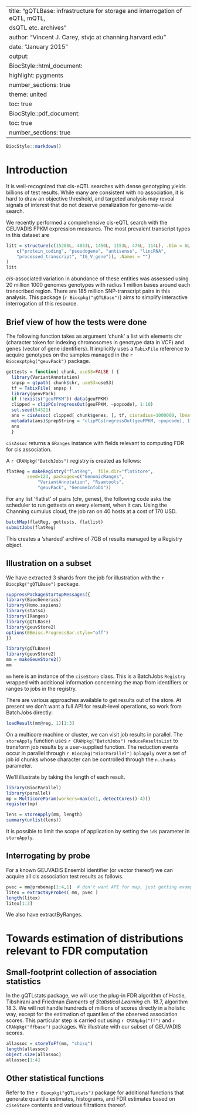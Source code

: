 <!--
%\VignetteIndexEntry{gQTLBase infrastructure for eQTL archives}
%\VignetteEngine{knitr::rmarkdown}
%\VignettePackage{gQTLBase}
-->
---
title: "gQTLBase: infrastructure for storage and interrogation of eQTL, mQTL,
  	  dsQTL etc. archives"
author: "Vincent J. Carey, stvjc at channing.harvard.edu"
date: "January 2015"
output:
  BiocStyle::html_document:
    highlight: pygments
    number_sections: true
    theme: united
    toc: true
  BiocStyle::pdf_document:
    toc: true
    number_sections: true
---

```r
BiocStyle::markdown()
```


# Introduction

It is well-recognized that cis-eQTL searches with
dense genotyping yields billions of test results.  While
many are consistent with no association, it is hard to draw
an objective threshold, and targeted analysis may reveal
signals of interest that do not deserve penalization for
genome-wide search.

We recently performed a comprehensive cis-eQTL search
with the GEUVADIS FPKM expression measures.  The
most prevalent transcript types in this 
dataset are

```r
litt = structure(c(15280L, 4853L, 1450L, 1153L, 476L, 114L), .Dim = 6L, .Dimnames = structure(list(
    c("protein_coding", "pseudogene", "antisense", "lincRNA", 
    "processed_transcript", "IG_V_gene")), .Names = "")
)
litt
```
*cis*-associated variation in abundance of
these entities
was assessed using 20 million 1000 genomes genotypes with
radius 1 million bases around each transcribed region.  There are
185 million SNP-transcript pairs in this analysis.  This
package (`r Biocpkg("gQTLBase")`) aims to simplify interactive interrogation of
this resource.

## Brief view of how the tests were done

The following function takes as argument 'chunk' a list with elements
chr (character token for indexing chromosomes in
genotype data in VCF) and genes (vector of gene identifiers).
It implicitly uses a `TabixFile` reference to acquire genotypes
on the samples managed in the `r Biocexptpkg("geuvPack")` package.

```r
gettests = function( chunk, useS3=FALSE ) {
  library(VariantAnnotation)
  snpsp = gtpath( chunk$chr, useS3=useS3)
  tf = TabixFile( snpsp )
  library(geuvPack)
  if (!exists("geuFPKM")) data(geuFPKM)
  clipped = clipPCs(regressOut(geuFPKM, ~popcode), 1:10)
  set.seed(54321)
  ans = cisAssoc( clipped[ chunk$genes, ], tf, cisradius=1000000, lbmaf=0.01 )
  metadata(ans)$prepString = "clipPCs(regressOut(geuFPKM, ~popcode), 1:10)"
  ans
  }
```

`cisAssoc` returns a `GRanges` instance with fields relevant to computing
FDR for cis association.

A `r CRANpkg("BatchJobs")` registry is created as follows:

```r
flatReg = makeRegistry("flatReg",  file.dir="flatStore",
        seed=123, packages=c("GenomicRanges",
            "VariantAnnotation", "Rsamtools",
            "geuvPack", "GenomeInfoDb"))
```

For any list 'flatlist' of pairs (chr, genes), the following
code asks the scheduler to run gettests on every element, when
it can.  Using the Channing cumulus cloud, the job ran on 40
hosts at a cost of 170 USD.
```r
batchMap(flatReg, gettests, flatlist)
submitJobs(flatReg)
```

This creates a 'sharded' archive of 7GB of results managed by
a Registry object.


## Illustration on a subset

We have extracted 3 shards from the job for illustration with the
`r Biocpkg("gQTLBase")` package.
```r
suppressPackageStartupMessages({
library(BiocGenerics)
library(Homo.sapiens)
library(stats4)
library(IRanges)
library(gQTLBase)
library(geuvStore2)
options(BBmisc.ProgressBar.style="off")
})
```
```r
library(gQTLBase)
library(geuvStore2)
mm = makeGeuvStore2()
mm
```

`mm` here is an instance of the `ciseStore` class.
This is a BatchJobs `Registry` wrapped
with additional information concerning the
map from identifiers or ranges to jobs in the
registry.  

There are various approaches available to get results
out of the store.  At present we don't want a full
API for result-level operations, so work from BatchJobs
directly:
```r
loadResult(mm@reg, 1)[1:3]
```


On a multicore machine or cluster, we can visit job results in parallel.
The `storeApply` function uses `r CRANpkg("BatchJobs")` `reduceResultsList` to transform
job results by a user-supplied function.  The reduction events
occur in parallel through `r Biocpkg("BiocParallel")` `bplapply` over a set
of job id chunks whose character can be controlled through
the `n.chunks` parameter.

We'll illustrate by taking the length of each result.
```r
library(BiocParallel)
library(parallel)
mp = MulticoreParam(workers=max(c(1, detectCores()-4)))
register(mp)
```
```r
lens = storeApply(mm, length)
summary(unlist(lens))
```

It is possible to limit the scope of application by setting the
`ids` parameter in `storeApply`.

## Interrogating by probe

For a known GEUVADIS Ensembl identifier (or vector
thereof) we can acquire all cis association test results as follows.

```r
pvec = mm@probemap[1:4,1]  # don't want API for map, just getting examples
litex = extractByProbes( mm, pvec )
length(litex)
litex[1:3]
```

We also have extractByRanges.

# Towards estimation of distributions relevant to FDR computation 

## Small-footprint collection of association statistics

In the gQTLstats package,
we will use the plug-in FDR algorithm of Hastie, Tibshirani and
Friedman *Elements of Statistical Learning* ch. 18.7, algorithm
18.3.  We will not handle hundreds of millions of scores directly
in a holistic way, except for the estimation of quantiles of the observed
association scores.  This particular step is carried out 
using `r CRANpkg("ff")` and
`r CRANpkg("ffbase")` packages.  We illustrate with our subset of GEUVADIS scores.


```r
allassoc = storeToFf(mm, "chisq")
length(allassoc)
object.size(allassoc)
allassoc[1:4]
```

## Other statistical functions

Refer to the `r Biocpkg("gQTLstats")` package for additional
functions that generate quantile estimates, histograms, and
FDR estimates based on `ciseStore` contents and various
filtrations thereof.
